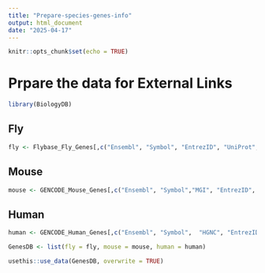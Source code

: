 ```yaml
---
title: "Prepare-species-genes-info"
output: html_document
date: "2025-04-17"
---
```


```r
knitr::opts_chunk$set(echo = TRUE)
```

# Prpare the data for External Links

```r
library(BiologyDB)
```


## Fly

```r
fly <- Flybase_Fly_Genes[,c("Ensembl", "Symbol", "EntrezID", "UniProt", "Name", "Alias")]
```

## Mouse

```r
mouse <- GENCODE_Mouse_Genes[,c("Ensembl", "Symbol","MGI", "EntrezID", "UniProt", "Name", "Alias")]
```

## Human

```r
human <- GENCODE_Human_Genes[,c("Ensembl", "Symbol",  "HGNC", "EntrezID", "UniProt","Name", "Alias")]
```

```r
GenesDB <- list(fly = fly, mouse = mouse, human = human)
```

```r
usethis::use_data(GenesDB, overwrite = TRUE)
```

